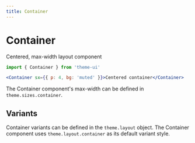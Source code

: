 ```yaml
---
title: Container
---
```


# Container

Centered, max-width layout component

```js
import { Container } from 'theme-ui'
```

```jsx live=true
<Container sx={{ p: 4, bg: 'muted' }}>Centered container</Container>
```

The Container component's max-width can be defined in `theme.sizes.container`.

## Variants

Container variants can be defined in the `theme.layout` object. The Container
component uses `theme.layout.container` as its default variant style.

